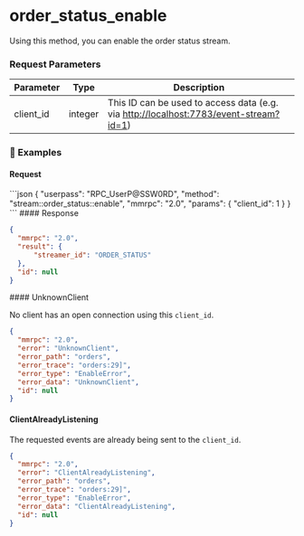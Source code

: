
# order\_status\_enable

Using this method, you can enable the order status stream.

### Request Parameters

| Parameter  | Type    | Description                                                                                                                      |
| ---------- | ------- | -------------------------------------------------------------------------------------------------------------------------------- |
| client\_id | integer | This ID can be used to access data (e.g. via [http://localhost:7783/event-stream?id=1](http://localhost:7783/event-stream?id=1)) |

### 📌 Examples

#### Request

<CodeGroup title="" tag="POST" label="order_status_enable" mm2MethodDecorate="true">
  ```json
  {
    "userpass": "RPC_UserP@SSW0RD",
    "method": "stream::order_status::enable",
    "mmrpc": "2.0",
    "params": {
      "client_id": 1
    }
  }
  ```
</CodeGroup>

<CollapsibleSection expandedText="Hide Response" collapsedText="Show Response">
  #### Response

  ```json
  {
    "mmrpc": "2.0",
    "result": {
        "streamer_id": "ORDER_STATUS"
    },
    "id": null
  }
  ```
</CollapsibleSection>

<CollapsibleSection expandedText="Hide Errors" collapsedText="Show Errors">
  #### UnknownClient

  No client has an open connection using this `client_id`.

  ```json
  {
    "mmrpc": "2.0",
    "error": "UnknownClient",
    "error_path": "orders",
    "error_trace": "orders:29]",
    "error_type": "EnableError",
    "error_data": "UnknownClient",
    "id": null
  }
  ```

  #### ClientAlreadyListening

  The requested events are already being sent to the `client_id`.

  ```json
  {
    "mmrpc": "2.0",
    "error": "ClientAlreadyListening",
    "error_path": "orders",
    "error_trace": "orders:29]",
    "error_type": "EnableError",
    "error_data": "ClientAlreadyListening",
    "id": null
  }
  ```
</CollapsibleSection>
